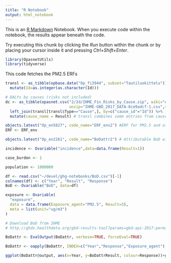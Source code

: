 ```yaml
---
title: "R Notebook"
output: html_notebook
---
```


This is an [R Markdown](http://rmarkdown.rstudio.com) Notebook. When you execute code within the notebook, the results appear beneath the code. 

Try executing this chunk by clicking the *Run* button within the chunk or by placing your cursor inside it and pressing *Ctrl+Shift+Enter*. 

```r
library(OpasnetUtils)
library(tidyverse)
```

This code fetches the PM2.5 ERFs

```r

transl <- as_tibble(opbase.data("Op_fi3944", subset="Tautiluokittelu")) %>% # [[Tautitaakka Suomessa]]
  mutate(Id=as.integer(as.character(Id)))

# DALYs by causes (risks not included)
dc <- as_tibble(opasnet.csv("2/2d/IHME_Fin_Risks_by_Cause.zip", wiki="opasnet_en",
                            unzip="IHME-GBD_2017_DATA-8ce9adcf-1.csv",sep=",",dec=".",header=TRUE)) %>%
  left_join(transl[transl$Type=="Cause",], by=c("cause_id"="Id")) %>%
  mutate(cause_name = Result) # transl combines some entries from cause_name to Name (in Finnish: Result)

objects.latest("Op_en5827", code_name="ERF_env2") #ERF for PM2.5 and others
ERF <- ERF_env

objects.latest("Op_en2261", code_name="BoDattr2") # Attributable BoD with the 2019 model version

incidence <- Ovariable("incidence",data=data.frame(Result=1))

case_burden <- 1

population <- 1000000

df <- read.csv("~/devel/ghg-notebooks/BoD.csv")[-1]
colnames(df) <- c("Year", "Result", "Response")
BoD <- Ovariable("BoD", data=df)

exposure <- Ovariable(
  "exposure",
  data = data.frame(Exposure_agent="PM2.5", Result=5),
  meta = list(unit="ug/m3")
)

# Download BoD from IHME
# http://ghdx.healthdata.org/gbd-results-tool?params=gbd-api-2017-permalink/6bd1758de10f9a3c2a89ffc4b5ae4453

BoDattr <- EvalOutput(BoDattr, verbose=TRUE, forceEval=TRUE)

BoDattr <- oapply(BoDattr, INDEX=c("Year","Response","Exposure_agent"), FUN=mean)

ggplot(BoDattr@output, aes(x=Year, y=BoDattrResult, colour=Response))+geom_line()

```


